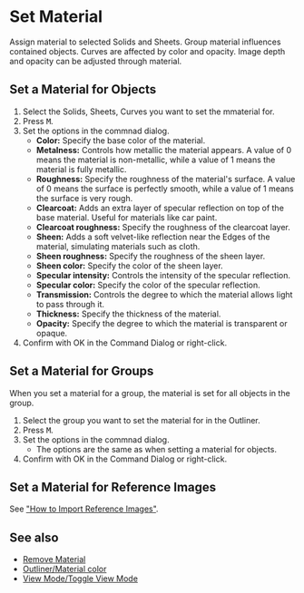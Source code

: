 
# Set Material

<Reference shortcut="M" command="Set Material" button="" />

Assign material to selected Solids and Sheets. Group material influences contained objects. Curves are affected by color and opacity. Image depth and opacity can be adjusted through material.

## Set a Material for Objects

1. Select the Solids, Sheets, Curves you want to set the mmaterial for.
2. Press <kbd>M</kbd>.
3. Set the options in the commnad dialog.
    - **Color:** Specify the base color of the material.
    - **Metalness:** Controls how metallic the material appears. A value of 0 means the material is non-metallic, while a value of 1 means the material is fully metallic.
    - **Roughness:** Specify the roughness of the material's surface. A value of 0 means the surface is perfectly smooth, while a value of 1 means the surface is very rough.
    - **Clearcoat:** Adds an extra layer of specular reflection on top of the base material. Useful for materials like car paint.
    - **Clearcoat roughness:** Specify the roughness of the clearcoat layer.
    - **Sheen:** Adds a soft velvet-like reflection near the Edges of the material, simulating materials such as cloth.
    - **Sheen roughness:** Specify the roughness of the sheen layer.
    - **Sheen color:** Specify the color of the sheen layer.
    - **Specular intensity:** Controls the intensity of the specular reflection.
    - **Specular color:** Specify the color of the specular reflection.
    - **Transmission:** Controls the degree to which the material allows light to pass through it.
    - **Thickness:** Specify the thickness of the material.
    - **Opacity:** Specify the degree to which the material is transparent or opaque.
4. Confirm with OK in the Command Dialog or right-click.

## Set a Material for Groups

When you set a material for a group, the material is set for all objects in the group.

1. Select the group you want to set the material for in the Outliner.
2. Press <kbd>M</kbd>.
3. Set the options in the commnad dialog.
    - The options are the same as when setting a material for objects.
4. Confirm with OK in the Command Dialog or right-click.

## Set a Material for Reference Images

See ["How to Import Reference Images"](../start/importing-reference-images).

## See also
- [Remove Material](./remove-material)
- [Outliner/Material color](../plasticity-essentials/outliner#material-color)
- [View Mode/Toggle View Mode](../plasticity-essentials/view-mode#toggle-view-mode)


















